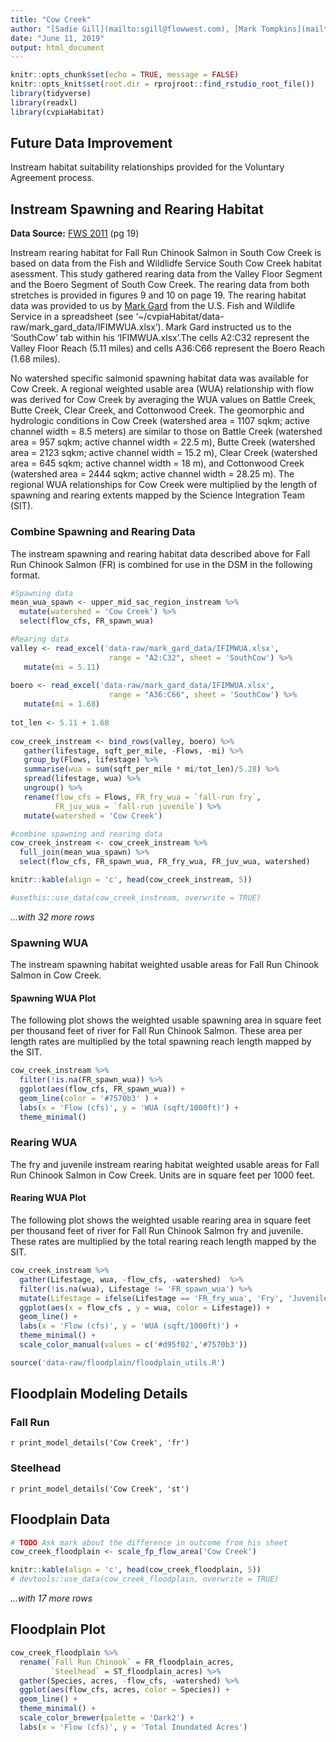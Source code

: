 ```yaml
---
title: "Cow Creek"
author: "[Sadie Gill](mailto:sgill@flowwest.com), [Mark Tompkins](mailto:mtompkins@flowwest.com), [Erin Cain](ecain@flowwest.com)"
date: "June 11, 2019"
output: html_document
---
```


```r
knitr::opts_chunk$set(echo = TRUE, message = FALSE)
knitr::opts_knit$set(root.dir = rprojroot::find_rstudio_root_file())
library(tidyverse)
library(readxl)
library(cvpiaHabitat)
```
## Future Data Improvement
Instream habitat suitability relationships provided for the Voluntary Agreement process.

## Instream Spawning and Rearing Habitat

**Data Source:**
[FWS 2011](https://s3-us-west-2.amazonaws.com/cvpiahabitat-r-package/cvpia-sit-model-inputs/FWS2011_SouthCowrpt.pdf) (pg 19)

Instream rearing habitat for Fall Run Chinook Salmon in South Cow Creek is based on data from the Fish and Wildlidfe Service South Cow Creek habitat asessment. This study gathered rearing data from the Valley Floor Segment and the Boero Segment of South Cow Creek. The rearing data from both stretches is provided in figures 9 and 10 on page 19. The rearing habitat data was provided to us by [Mark Gard](mailto:mark_gard@fws.gov) from the U.S. Fish and Wildlife Service in a spreadsheet (see '~/cvpiaHabitat/data-raw/mark_gard_data/IFIMWUA.xlsx'). Mark Gard instructed us to the 'SouthCow' tab within his 'IFIMWUA.xlsx'.The cells A2:C32 represent the Valley Floor Reach (5.11 miles) and cells A36:C66 represent the Boero Reach (1.68 miles). 

No watershed specific salmonid spawning habitat data was available for Cow Creek. A regional weighted usable area (WUA) relationship with flow was derived for Cow Creek by averaging the WUA values on Battle Creek, Butte Creek, Clear Creek, and Cottonwood Creek. The geomorphic and hydrologic conditions in Cow Creek (watershed area = 1107 sqkm; active channel width = 8.5 meters) are similar to those on Battle Creek (watershed area = 957 sqkm; active channel width = 22.5 m), Butte Creek (watershed area = 2123 sqkm; active channel width = 15.2 m), Clear Creek (watershed area = 645 sqkm; active channel width = 18 m), and Cottonwood Creek (watershed area = 2444 sqkm; active channel width = 28.25 m). The regional WUA relationships for Cow Creek were multiplied by the length of spawning and rearing extents mapped by the Science Integration Team (SIT).

### Combine Spawning and Rearing Data 
The instream spawning and rearing habitat data described above for Fall Run Chinook Salmon (FR) is combined for use in the DSM in the following format.

```r
#Spawning data
mean_wua_spawn <- upper_mid_sac_region_instream %>% 
  mutate(watershed = 'Cow Creek') %>% 
  select(flow_cfs, FR_spawn_wua) 

#Rearing data
valley <- read_excel('data-raw/mark_gard_data/IFIMWUA.xlsx', 
                      range = "A2:C32", sheet = 'SouthCow') %>% 
   mutate(mi = 5.11)
 
boero <- read_excel('data-raw/mark_gard_data/IFIMWUA.xlsx', 
                      range = "A36:C66", sheet = 'SouthCow') %>% 
   mutate(mi = 1.68)
 
tot_len <- 5.11 + 1.68
 
cow_creek_instream <- bind_rows(valley, boero) %>% 
   gather(lifestage, sqft_per_mile, -Flows, -mi) %>% 
   group_by(Flows, lifestage) %>% 
   summarise(wua = sum(sqft_per_mile * mi/tot_len)/5.28) %>% 
   spread(lifestage, wua) %>% 
   ungroup() %>% 
   rename(flow_cfs = Flows, FR_fry_wua = `fall-run fry`, 
          FR_juv_wua = `fall-run juvenile`) %>% 
   mutate(watershed = 'Cow Creek')

#combine spawning and rearing data 
cow_creek_instream <- cow_creek_instream %>% 
  full_join(mean_wua_spawn) %>% 
  select(flow_cfs, FR_spawn_wua, FR_fry_wua, FR_juv_wua, watershed) 

knitr::kable(align = 'c', head(cow_creek_instream, 5))

#usethis::use_data(cow_creek_instream, overwrite = TRUE)
```

*...with 32 more rows*

### Spawning WUA 
The instream spawning habitat weighted usable areas for Fall Run Chinook Salmon in Cow Creek.

#### Spawning WUA Plot
The following plot shows the weighted usable spawning area in square feet per thousand feet of river for Fall Run Chinook Salmon. These area per length rates are multiplied by the total spawning reach length mapped by the SIT. 

```r
cow_creek_instream %>%
  filter(!is.na(FR_spawn_wua)) %>%
  ggplot(aes(flow_cfs, FR_spawn_wua)) +
  geom_line(color = '#7570b3' ) +
  labs(x = 'Flow (cfs)', y = 'WUA (sqft/1000ft)') +
  theme_minimal() 
```

### Rearing WUA
The fry and juvenile instream rearing habitat weighted usable areas for Fall Run Chinook Salmon in Cow Creek. Units are in square feet per 1000 feet.

#### Rearing WUA Plot

The following plot shows the weighted usable rearing area in square feet per thousand feet of river for Fall Run Chinook Salmon fry and juvenile. These rates are multiplied by the total rearing reach length mapped by the SIT. 

``` r
cow_creek_instream %>% 
  gather(Lifestage, wua, -flow_cfs, -watershed)  %>% 
  filter(!is.na(wua), Lifestage != 'FR_spawn_wua') %>%
  mutate(Lifestage = ifelse(Lifestage == 'FR_fry_wua', 'Fry', 'Juvenile')) %>% 
  ggplot(aes(x = flow_cfs , y = wua, color = Lifestage)) +
  geom_line() +
  labs(x = 'Flow (cfs)', y = 'WUA (sqft/1000ft)') + 
  theme_minimal() + 
  scale_color_manual(values = c('#d95f02','#7570b3'))
```

```r
source('data-raw/floodplain/floodplain_utils.R')
```

## Floodplain Modeling Details

### Fall Run
`r print_model_details('Cow Creek', 'fr')`

### Steelhead
`r print_model_details('Cow Creek', 'st')`


## Floodplain Data

```r
# TODO Ask mark about the difference in outcome from his sheet
cow_creek_floodplain <- scale_fp_flow_area('Cow Creek')

knitr::kable(align = 'c', head(cow_creek_floodplain, 5)) 
# devtools::use_data(cow_creek_floodplain, overwrite = TRUE)
```

*...with 17 more rows*

## Floodplain Plot
```r
cow_creek_floodplain %>% 
  rename(`Fall Run Chinook` = FR_floodplain_acres,
         `Steelhead` = ST_floodplain_acres) %>% 
  gather(Species, acres, -flow_cfs, -watershed) %>% 
  ggplot(aes(flow_cfs, acres, color = Species)) +
  geom_line() +
  theme_minimal() +
  scale_color_brewer(palette = 'Dark2') +
  labs(x = 'Flow (cfs)', y = 'Total Inundated Acres')
```

